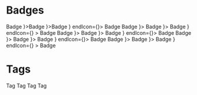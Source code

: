 
<Meta title="BadgeTag" component={Badge} />

# Badges

<Story name="Badge">
  <Box
    css={{
      display: "flex",
      gap: "30px"
    }}
  >
    <Badge>Badge</Badge>
    <Badge startIcon={<AiFillStar />}>Badge</Badge>
    <Badge endIcon={<AiFillStar />}>Badge</Badge>
    <Badge startIcon={<AiFillStar />} endIcon={<AiFillStar />}>
      Badge
    </Badge>
  </Box>
  <Box
    css={{
      display: "flex",
      gap: "30px",
      marginTop: "10px"
    }}
  >
    <Badge variant="success">Badge</Badge>
    <Badge variant="success" startIcon={<AiFillStar />}>
      Badge
    </Badge>
    <Badge variant="success" endIcon={<AiFillStar />}>
      Badge
    </Badge>
    <Badge
      variant="success"
      startIcon={<AiFillStar />}
      endIcon={<AiFillStar />}
    >
      Badge
    </Badge>
  </Box>
  <Box
    css={{
      display: "flex",
      gap: "30px",
      marginTop: "10px"
    }}
  >
    <Badge variant="info">Badge</Badge>
    <Badge variant="info" startIcon={<AiFillStar />}>
      Badge
    </Badge>
    <Badge variant="info" endIcon={<AiFillStar />}>
      Badge
    </Badge>
    <Badge variant="info" startIcon={<AiFillStar />} endIcon={<AiFillStar />}>
      Badge
    </Badge>
  </Box>
  <Box
    css={{
      display: "flex",
      gap: "30px",
      marginTop: "10px"
    }}
  >
    <Badge variant="danger">Badge</Badge>
    <Badge variant="danger" startIcon={<AiFillStar />}>
      Badge
    </Badge>
    <Badge variant="danger" endIcon={<AiFillStar />}>
      Badge
    </Badge>
    <Badge variant="danger" startIcon={<AiFillStar />} endIcon={<AiFillStar />}>
      Badge
    </Badge>
  </Box>
  <Box
    css={{
      display: "flex",
      gap: "30px",
      marginTop: "10px"
    }}
  >
    <Badge variant="warning">Badge</Badge>
    <Badge variant="warning" startIcon={<AiFillStar />}>
      Badge
    </Badge>
    <Badge variant="warning" endIcon={<AiFillStar />}>
      Badge
    </Badge>
    <Badge
      variant="warning"
      startIcon={<AiFillStar />}
      endIcon={<AiFillStar />}
    >
      Badge
    </Badge>
  </Box>
</Story>

# Tags

<Story name="Tag">
  <Box
    css={{
      display: "flex",
      gap: "30px"
    }}
  >
    <Badge label="Tag" type="tag">
      Tag
    </Badge>
    <Badge label="Tag" type="tag">
      Tag
    </Badge>
    <Badge label="Tag" type="tag">
      Tag
    </Badge>
    <Badge label="Tag" type="tag">
      Tag
    </Badge>
  </Box>
</Story>
